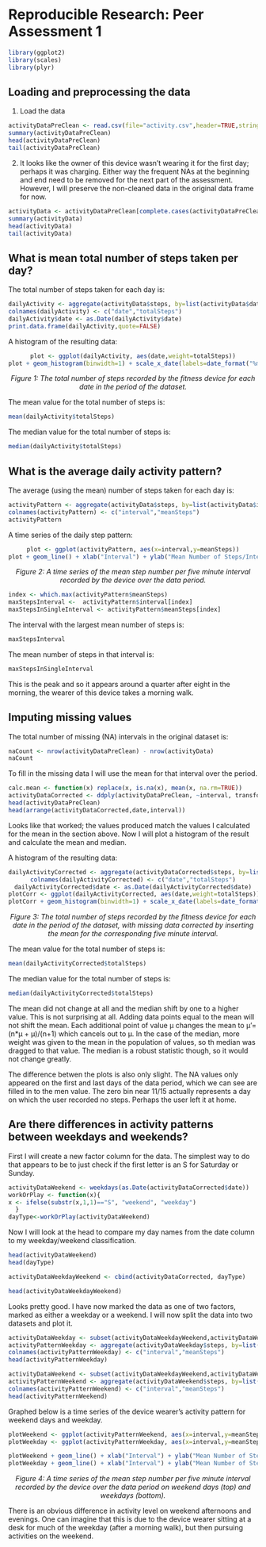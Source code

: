 # Reproducible Research: Peer Assessment 1
```r
library(ggplot2)
library(scales)
library(plyr)
```

## Loading and preprocessing the data
1) Load the data
```r
activityDataPreClean <- read.csv(file="activity.csv",header=TRUE,stringsAsFactors=FALSE)
summary(activityDataPreClean)
head(activityDataPreClean)
tail(activityDataPreClean)
```

2) It looks like the owner of this device wasn't wearing it for the first day; perhaps it was charging. Either way the frequent NAs at the beginning and end need to be removed for the next part of the assessment. However, I will preserve the non-cleaned data in the original data frame for now.

```r
activityData <- activityDataPreClean[complete.cases(activityDataPreClean$steps),]
summary(activityData)
head(activityData)
tail(activityData)
```


## What is mean total number of steps taken per day?
The total number of steps taken for each day is:
```r
dailyActivity <- aggregate(activityData$steps, by=list(activityData$date),sum)
colnames(dailyActivity) <- c("date","totalSteps")
dailyActivity$date <- as.Date(dailyActivity$date)
print.data.frame(dailyActivity,quote=FALSE)
```

A histogram of the resulting data:<center>
```r
plot <- ggplot(dailyActivity, aes(date,weight=totalSteps))
plot + geom_histogram(binwidth=1) + scale_x_date(labels=date_format("%m/%d")) + xlab("Date") + ylab("Total Number of Steps/Date") +ggtitle("Total Number of Steps Recorded for each Date")
```

_Figure 1: The total number of steps recorded by the fitness device for each date in the period of the dataset._</center>

The mean value for the total number of steps is:
```r
mean(dailyActivity$totalSteps)
```
The median value for the total number of steps is:
```r
median(dailyActivity$totalSteps)
```
## What is the average daily activity pattern?
The average (using the mean) number of steps taken for each day is:
```r
activityPattern <- aggregate(activityData$steps, by=list(activityData$interval),mean)
colnames(activityPattern) <- c("interval","meanSteps")
activityPattern
```
A time series of the daily step pattern:<center>
```r
plot <- ggplot(activityPattern, aes(x=interval,y=meanSteps))
plot + geom_line() + xlab("Interval") + ylab("Mean Number of Steps/Interval [5 Minutes]") +ggtitle("Mean Number of Steps for each Five Minute Interval") + scale_x_discrete(breaks = c(0,600,1200,1800,2400), labels=c("0:00", "6:00", "12:00", "18:00","24:00"))
```

_Figure 2: A time series of the mean step number per five minute interval recorded by the device over the data period._</center>

```r
index <- which.max(activityPattern$meanSteps)
maxStepsInterval <-  activityPattern$interval[index]
maxStepsInSingleInterval <- activityPattern$meanSteps[index]
```
The interval with the largest mean number of steps is:

```r
maxStepsInterval
```

The mean number of steps in that interval is:

```r
maxStepsInSingleInterval
```
This is the peak and so it appears around a quarter after eight in the morning, the wearer of this device takes a morning walk.

## Imputing missing values

The total number of missing (NA) intervals in the original dataset is:
```r
naCount <- nrow(activityDataPreClean) - nrow(activityData)
naCount
```

To fill in the missing data I will use the mean for that interval over the period.

```r
calc.mean <- function(x) replace(x, is.na(x), mean(x, na.rm=TRUE))
activityDataCorrected <- ddply(activityDataPreClean, ~interval, transform, steps = calc.mean(steps))
head(activityDataPreClean)
head(arrange(activityDataCorrected,date,interval))
```

Looks like that worked; the values produced match the values I calculated for the mean in the section above. Now I will plot a histogram of the result and calculate the mean and median.


A histogram of the resulting data:<center>
```r
dailyActivityCorrected <- aggregate(activityDataCorrected$steps, by=list(activityDataCorrected$date),sum)
colnames(dailyActivityCorrected) <- c("date","totalSteps")
dailyActivityCorrected$date <- as.Date(dailyActivityCorrected$date)
plotCorr <- ggplot(dailyActivityCorrected, aes(date,weight=totalSteps))
plotCorr + geom_histogram(binwidth=1) + scale_x_date(labels=date_format("%m/%d")) + xlab("Date") + ylab("Total Number of Steps/Date") +ggtitle("Total Number of Steps Recorded for each Date with NA Data Corrected")
```

_Figure 3: The total number of steps recorded by the fitness device for each date in the period of the dataset, with missing data corrected by inserting the mean for the corresponding five minute interval._</center>

The mean value for the total number of steps is:
```r
mean(dailyActivityCorrected$totalSteps)
```
The median value for the total number of steps is:
```r
median(dailyActivityCorrected$totalSteps)
```
The mean did not change at all and the median shift by one to a higher value. This is not surprising at all. Adding data points equal to the mean will not shift the mean. Each additional point of value &mu; changes the mean to &mu;'=(n*&mu; + &mu;)/(n+1) which cancels out to &mu;. In the case of the median, more weight was given to the mean in the population of values, so th median was dragged to that value. The median is a robust statistic though, so it would not change greatly.

The difference betwen the plots is also only slight. The NA values only appeared on the first and last days of the data period, which we can see are filled in to the men value. The zero bin near 11/15 actually represents a day on which the user recorded no steps. Perhaps the user left it at home.

## Are there differences in activity patterns between weekdays and weekends?

First I will create a new factor column for the data. The simplest way to do that appears to be to just check if the first letter is an S for Saturday or Sunday.

```r
activityDataWeekend <- weekdays(as.Date(activityDataCorrected$date))
workOrPlay <- function(x){
x <- ifelse(substr(x,1,1)=="S", "weekend", "weekday")
  }
dayType<-workOrPlay(activityDataWeekend)
```

Now I will look at the head to compare my day names from the date column to my weekday/weekend classification.

```r
head(activityDataWeekend)
head(dayType)

activityDataWeekdayWeekend <- cbind(activityDataCorrected, dayType)

head(activityDataWeekdayWeekend)

```

Looks pretty good. I have now marked the data as one of two factors, marked as either a weekday or a weekend. I will now split the data into two datasets and plot it.

```r
activityDataWeekday <- subset(activityDataWeekdayWeekend,activityDataWeekdayWeekend$dayType=="weekday")
activityPatternWeekday <- aggregate(activityDataWeekday$steps, by=list(activityDataWeekday$interval),mean)
colnames(activityPatternWeekday) <- c("interval","meanSteps")
head(activityPatternWeekday)

activityDataWeekend <- subset(activityDataWeekdayWeekend,activityDataWeekdayWeekend$dayType=="weekend")
activityPatternWeekend <- aggregate(activityDataWeekend$steps, by=list(activityDataWeekend$interval),mean)
colnames(activityPatternWeekend) <- c("interval","meanSteps")
head(activityPatternWeekend)
```

Graphed below is a time series of the device wearer's activity pattern for weekend days and weekday.<center>

```r
plotWeekend <- ggplot(activityPatternWeekend, aes(x=interval,y=meanSteps))
plotWeekday <- ggplot(activityPatternWeekday, aes(x=interval,y=meanSteps))

plotWeekend + geom_line() + xlab("Interval") + ylab("Mean Number of Steps/Interval [5 Minutes]") +ggtitle("Mean Number of Steps for each Five Minute Interval over Weekend") + scale_x_discrete(breaks = c(0,600,1200,1800,2400), labels=c("0:00", "6:00", "12:00", "18:00","24:00"))  
plotWeekday + geom_line() + xlab("Interval") + ylab("Mean Number of Steps/Interval [5 Minutes]") +ggtitle("Mean Number of Steps for each Five Minute Interval over Weekday") + scale_x_discrete(breaks = c(0,600,1200,1800,2400), labels=c("0:00", "6:00", "12:00", "18:00","24:00"))

```

_Figure 4: A time series of the mean step number per five minute interval recorded by the device over the data period on weekend days (top) and weekdays (bottom)._</center>

There is an obvious difference in activity level on weekend afternoons and evenings. One can imagine that this is due to the device wearer sitting at a desk for much of the weekday (after a morning walk), but then pursuing activities on the weekend.

